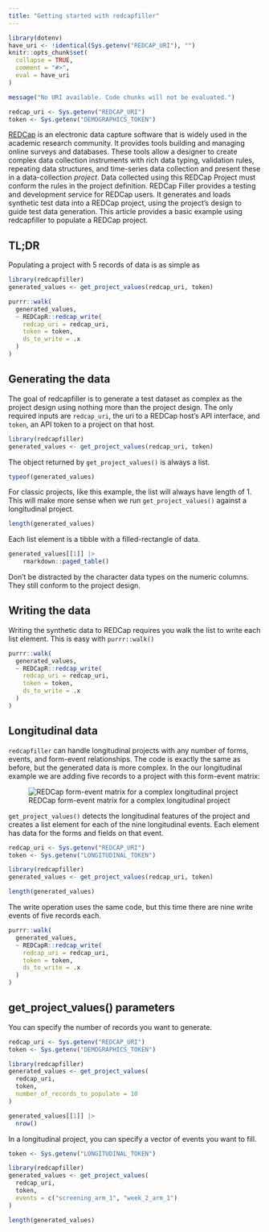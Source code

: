 ```yaml
---
title: "Getting started with redcapfiller"
---
```


```r
library(dotenv)
have_uri <- !identical(Sys.getenv("REDCAP_URI"), "")
knitr::opts_chunk$set(
  collapse = TRUE,
  comment = "#>",
  eval = have_uri
)
```

```r
message("No URI available. Code chunks will not be evaluated.")
```

```r
redcap_uri <- Sys.getenv("REDCAP_URI")
token <- Sys.getenv("DEMOGRAPHICS_TOKEN")
```

[REDCap](https://projectredcap.org/) is an electronic data capture software that is widely used in the academic research community. It provides tools building and managing online surveys and databases. These tools allow a designer to create complex data collection instruments with rich data typing, validation rules, repeating data structures, and time-series data collection and present these in a data-collection *project*. Data collected using this REDCap Project must conform the rules in the project definition. REDCap Filler provides a testing and development service for REDCap users. It generates and loads synthetic test data into a REDCap project, using the project's design to guide test data generation. This article provides a basic example using redcapfiller to populate a REDCap project.

## TL;DR

Populating a project with 5 records of data is as simple as

```r
library(redcapfiller)
generated_values <- get_project_values(redcap_uri, token)

purrr::walk(
  generated_values,
  ~ REDCapR::redcap_write(
    redcap_uri = redcap_uri,
    token = token,
    ds_to_write = .x
  )
)
```

## Generating the data

The goal of redcapfiller is to generate a test dataset as complex as the project design using nothing more than the project design. The only required inputs are `redcap_uri`, the uri to a REDCap host's API interface, and `token`, an API token to a project on that host.

```r
library(redcapfiller)
generated_values <- get_project_values(redcap_uri, token)
```

The object returned by `get_project_values()` is always a list.

```r
typeof(generated_values)
```

For classic projects, like this example, the list will always have length of 1. This will make more sense when we run `get_project_values()` against a longitudinal project.

```r
length(generated_values)
```

Each list element is a tibble with a filled-rectangle of data.

```r
generated_values[[1]] |>
    rmarkdown::paged_table()
```

Don't be distracted by the character data types on the numeric columns. They still conform to the project design.

## Writing the data

Writing the synthetic data to REDCap requires you walk the list to write each list element. This is easy with `purrr::walk()`

```r
purrr::walk(
  generated_values,
  ~ REDCapR::redcap_write(
    redcap_uri = redcap_uri,
    token = token,
    ds_to_write = .x
  )
)
```

## Longitudinal data

`redcapfiller` can handle longitudinal projects with any number of forms, events, and form-event relationships. The code is exactly the same as before, but the generated data is more complex. In the our longitudinal example we are adding five records to a project with this form-event matrix:

![REDCap form-event matrix for a complex longitudinal project](longitudinal_form_event_matrix.png)

`get_project_values()` detects the longitudinal features of the project and creates a list element for each of the nine longitudinal events. Each element has data for the forms and fields on that event. 

```r
redcap_uri <- Sys.getenv("REDCAP_URI")
token <- Sys.getenv("LONGITUDINAL_TOKEN")
```

```r
library(redcapfiller)
generated_values <- get_project_values(redcap_uri, token)
```

```r
length(generated_values)
```

The write operation uses the same code, but this time there are nine write events of five records each.

```r
purrr::walk(
  generated_values,
  ~ REDCapR::redcap_write(
    redcap_uri = redcap_uri,
    token = token,
    ds_to_write = .x
  )
)
```

## get_project_values() parameters

You can specify the number of records you want to generate.

```r
redcap_uri <- Sys.getenv("REDCAP_URI")
token <- Sys.getenv("DEMOGRAPHICS_TOKEN")
```

```r
library(redcapfiller)
generated_values <- get_project_values(
  redcap_uri,
  token,
  number_of_records_to_populate = 10
)
```

```r
generated_values[[1]] |>
  nrow()
```
In a longitudinal project, you can specify a vector of events you want to fill. 

```r
token <- Sys.getenv("LONGITUDINAL_TOKEN")
```

```r
library(redcapfiller)
generated_values <- get_project_values(
  redcap_uri,
  token,
  events = c("screening_arm_1", "week_2_arm_1")
)
```
```r
length(generated_values)
```
